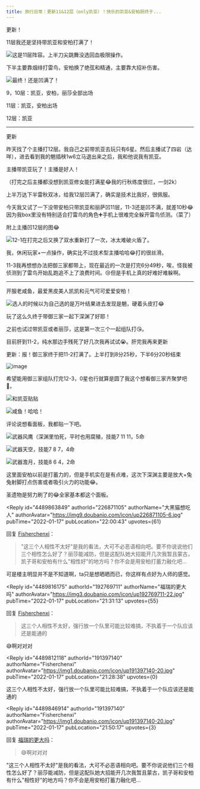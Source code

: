 ```yaml
---
title: 旅行日常｜更新11&12层（only凯亚）！快乐的凯亚&安柏厨终于...
---
```



<Forum groupName="原神" groupUrl="https://www.douban.com/group/genshin/" archivedAt="2025-05-16T16:49:50.762Z">
  <Post
    id="258143430"
    title="旅行日常｜更新11&amp;12层（only凯亚）！快乐的凯亚&amp;安柏厨终于..."
    url="https://www.douban.com/group/topic/258143430/?_spm_id=MTkyNzY5NzEx"
    pubTime="2022-01-25"
    highlightUserId="191397140"
  >
更新！

11层我还是坚持带凯亚和安柏打满了！

![这是11层阵容。上半刀尖跳舞没选回血极限操作。](https://img1.doubanio.com/view/group_topic/l/public/p524559790.webp)

下半主要靠烟绯打雷鸟，安柏换了绝弦和精通，主要靠大招补伤害。

![最终！还是凹满了！](https://img2.doubanio.com/view/group_topic/l/public/p524559791.webp)

9，10层：凯亚，安柏，丽莎全部出场

11层：凯亚，安柏出场

12层：凯亚

------------

更新

昨天找了个主播打12层。我自己之前带凯亚去玩只有6星。然后主播试了四岩（达咩），进去看到我的魈插秧1w6立马退出来之后，我和他说我有凯亚。

主播带凯亚玩了！主播是好人！

（打完之后主播都没想到凯亚修女能打满星😂我的行秋练度很烂，一剑2k）

上半万达下半雷秋双冰，给我12层凹满了，确实是技术比我好，很佩服。

今天我又试了一下没带安柏只带凯亚和丽萨凹11层，11-3还是凹不满，就差10秒😂因为我box里没有特别适合打雷鸟的角色➕手机上很难完全躲开雷鸟侦测。（菜了）

附上主播凹12层的图😂

![12-1在打完之后又换了双水重新打了一次，冰太难破火盾了。](https://img1.doubanio.com/view/group_topic/l/public/p524429249.webp)

我，休闲玩家+一点操作，确实比不过技术型主播哈哈😂打的很丝滑。

11-3我再想想办法把御三家都带上，现在最近的一次是打完6分49秒，唉，怪我被侦测到了雷鸟开始乱跑追不上了浪费时间。😢但是手机上真的好难好难躲啊。

------------------

开服老咸鱼，最爱黑皮美人凯凯和元气可可爱爱安柏！

![选人的时候以为自己选的是万叶结果进去发现是魈，硬着头皮打😂](https://img9.doubanio.com/view/group_topic/l/public/p523504655.webp)

玩了这么久终于带御三家一起下深渊了好耶！

之前也试过带凯亚或者丽莎，这是第一次三个一起组队打😘。

目前肝到11-2，纯水那边手残死了好几次我再试试😭。肝完我再来更新

更新：报！御三家终于把11-2打满了。上半打到8分25秒，下半6分20秒结束

![image](https://img9.doubanio.com/view/group_topic/l/public/p523683214.webp)

希望能用御三家组队打完12-3，0星也行就算是圆了我这个想看御三家齐聚梦吧🥰。

![和凯亚贴贴](https://img9.doubanio.com/view/group_topic/l/public/p523504645.webp)

![咸鱼！哈哈！](https://img3.doubanio.com/view/group_topic/l/public/p523504647.webp)

评论说想看面板，我都贴一下吧。

![武器风鹰（深渊里怕死，平时也用腐殖，技能7 11
11，5命](https://img9.doubanio.com/view/group_topic/l/public/p523685895.webp)

![武器天空，技能7 8
7，4命](https://img9.doubanio.com/view/group_topic/l/public/p523685885.webp)

![武器澹月，技能8 6
4，2命](https://img1.doubanio.com/view/group_topic/l/public/p523685890.webp)

这里面安柏以前是打蓄力的，但是手机实在是有点难，这次下深渊主要是放大+兔兔射脚打点伤害或者吸引火力的功能😂。

圣遗物是努力刷了的😂全家基本都这个面板。

<Reply
  id="4489863849"
  authorId="226871105"
  authorName="大黑猫想吃人"
  authorAvatar="https://img9.doubanio.com/icon/up226871105-6.jpg"
  pubTime="2022-01-17"
  pubLocation="22:00:43"
  upvotes={61}
>
回复 [Fisherchenxi](https://www.douban.com/people/191397140/)：
 > "这三个人相性不太好"是我的看法，大可不必恶语相向吧。要不你说说他们三个相性怎么好了？丽莎能减防，但是这配队她大招能开几次我暂且蒙古，凯子哥和安柏有什么"相性好"的地方吗？你不会是用安柏打蓄力融化吧...

可是楼主明显并不是不知道啊，ta只是想晒晒而已，你这样有点好为人师的感觉。
</Reply>

<Reply
  id="4489816175"
  authorId="192769711"
  authorName="福瑞的更大吗"
  authorAvatar="https://img3.doubanio.com/icon/up192769711-22.jpg"
  pubTime="2022-01-17"
  pubLocation="21:31:13"
  upvotes={55}
>
回复 [Fisherchenxi](https://www.douban.com/people/191397140/)：
 > 这三个人相性不太好，强行放一个队里可能比较难搞，不执着于一个队应该还是能通的

😅啊对对对
</Reply>

<Reply
  id="4489812118"
  authorId="191397140"
  authorName="Fisherchenxi"
  authorAvatar="https://img1.doubanio.com/icon/up191397140-20.jpg"
  pubTime="2022-01-17"
  pubLocation="21:28:38"
  upvotes={0}
>
这三个人相性不太好，强行放一个队里可能比较难搞，不执着于一个队应该还是能通的
</Reply>

<Reply
  id="4489846914"
  authorId="191397140"
  authorName="Fisherchenxi"
  authorAvatar="https://img1.doubanio.com/icon/up191397140-20.jpg"
  pubTime="2022-01-17"
  pubLocation="21:50:17"
  upvotes={3}
>
回复 [福瑞的更大吗](https://www.douban.com/people/192769711/)：
 > 😅啊对对对

"这三个人相性不太好"是我的看法，大可不必恶语相向吧。要不你说说他们三个相性怎么好了？丽莎能减防，但是这配队她大招能开几次我暂且蒙古，凯子哥和安柏有什么"相性好"的地方吗？你不会是用安柏打蓄力融化吧...
</Reply>
  </Post>
</Forum>
